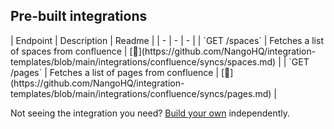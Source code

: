 
## Pre-built integrations

<AccordionGroup>


<Accordion title="Others">
| Endpoint | Description | Readme |
| - | - | - |
| `GET /spaces` | Fetches a list of spaces from confluence | [🔗](https://github.com/NangoHQ/integration-templates/blob/main/integrations/confluence/syncs/spaces.md) |
| `GET /pages` | Fetches a list of pages from confluence | [🔗](https://github.com/NangoHQ/integration-templates/blob/main/integrations/confluence/syncs/pages.md) |
</Accordion>

</AccordionGroup>

<Tip>Not seeing the integration you need? [Build your own](https://docs.nango.dev/guides/custom-integrations/overview) independently.</Tip>
